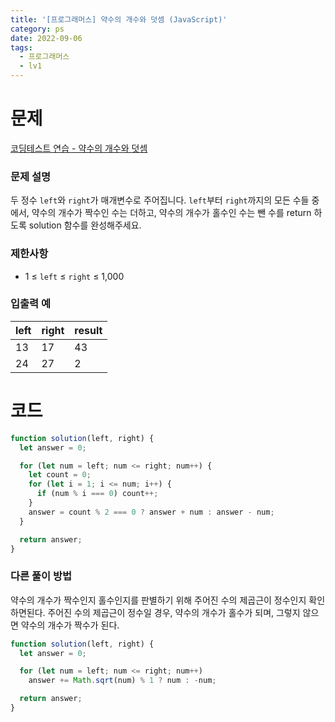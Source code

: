 ```yaml
---
title: '[프로그래머스] 약수의 개수와 덧셈 (JavaScript)'
category: ps
date: 2022-09-06
tags:
  - 프로그래머스
  - lv1
---
```


# 문제

[코딩테스트 연습 - 약수의 개수와 덧셈](https://school.programmers.co.kr/learn/courses/30/lessons/77884)

### 문제 설명

두 정수 `left`와 `right`가 매개변수로 주어집니다. `left`부터 `right`까지의 모든 수들 중에서, 약수의 개수가 짝수인 수는 더하고, 약수의 개수가 홀수인 수는 뺀 수를 return 하도록 solution 함수를 완성해주세요.

### 제한사항

- 1 ≤ `left` ≤ `right` ≤ 1,000

### 입출력 예

| left | right | result |
| ---- | ----- | ------ |
| 13   | 17    | 43     |
| 24   | 27    | 2      |

# 코드

```jsx
function solution(left, right) {
  let answer = 0;

  for (let num = left; num <= right; num++) {
    let count = 0;
    for (let i = 1; i <= num; i++) {
      if (num % i === 0) count++;
    }
    answer = count % 2 === 0 ? answer + num : answer - num;
  }

  return answer;
}
```

### 다른 풀이 방법

약수의 개수가 짝수인지 홀수인지를 판별하기 위해 주어진 수의 제곱근이 정수인지 확인하면된다. 주어진 수의 제곱근이 정수일 경우, 약수의 개수가 홀수가 되며, 그렇지 않으면 약수의 개수가 짝수가 된다.

```jsx
function solution(left, right) {
  let answer = 0;

  for (let num = left; num <= right; num++)
    answer += Math.sqrt(num) % 1 ? num : -num;

  return answer;
}
```
